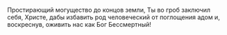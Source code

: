 Простирающий могущество до концов земли, Ты во гроб заключил себя, Христе, дабы избавить род человеческий от поглощения адом и, воскреснув, оживить нас как Бог Бессмертный!
